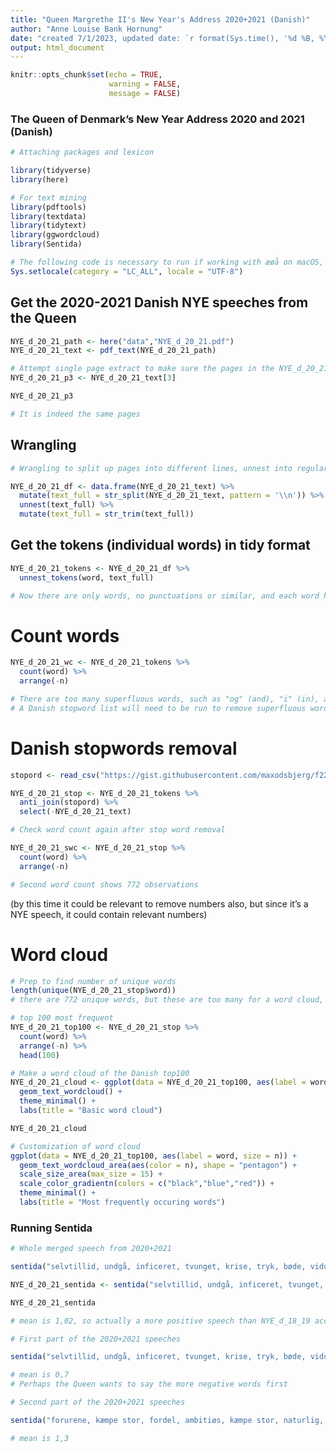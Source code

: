 ```yaml
---
title: "Queen Margrethe II's New Year's Address 2020+2021 (Danish)"
author: "Anne Louise Bank Hornung"
date: "created 7/1/2023, updated date: `r format(Sys.time(), '%d %B, %Y')`"
output: html_document
---
```


```r
knitr::opts_chunk$set(echo = TRUE,
                      warning = FALSE,
                      message = FALSE)
```

### The Queen of Denmark's New Year Address 2020 and 2021 (Danish)

```r

# Attaching packages and lexicon

library(tidyverse)
library(here)

# For text mining
library(pdftools)
library(textdata)
library(tidytext)
library(ggwordcloud)
library(Sentida)

# The following code is necessary to run if working with æøå on macOS, which is the case for me
Sys.setlocale(category = "LC_ALL", locale = "UTF-8")

```

## Get the 2020-2021 Danish NYE speeches from the Queen

```r

NYE_d_20_21_path <- here("data","NYE_d_20_21.pdf")
NYE_d_20_21_text <- pdf_text(NYE_d_20_21_path)

```


```r

# Attempt single page extract to make sure the pages in the NYE_d_20_21.pdf are the same as when running it here
NYE_d_20_21_p3 <- NYE_d_20_21_text[3]

NYE_d_20_21_p3

# It is indeed the same pages

```

## Wrangling
```r
# Wrangling to split up pages into different lines, unnest into regular columns, and removing leading/trailing white space

NYE_d_20_21_df <- data.frame(NYE_d_20_21_text) %>% 
  mutate(text_full = str_split(NYE_d_20_21_text, pattern = '\\n')) %>% 
  unnest(text_full) %>% 
  mutate(text_full = str_trim(text_full))

```

## Get the tokens (individual words) in tidy format
```r

NYE_d_20_21_tokens <- NYE_d_20_21_df %>% 
  unnest_tokens(word, text_full)

# Now there are only words, no punctuations or similar, and each word has its own row
```

# Count words
```r

NYE_d_20_21_wc <- NYE_d_20_21_tokens %>% 
  count(word) %>% 
  arrange(-n)

# There are too many superfluous words, such as "og" (and), "i" (in), and "det" (that)
# A Danish stopword list will need to be run to remove superfluous words
```

# Danish stopwords removal
```r

stopord <- read_csv("https://gist.githubusercontent.com/maxodsbjerg/f2271ec1a1d76af4b91eaa78cf6f2016/raw/059220dc20c68a2bdd00b0699cf97c23ddbc7f04/stopord.txt")

NYE_d_20_21_stop <- NYE_d_20_21_tokens %>%
  anti_join(stopord) %>%
  select(-NYE_d_20_21_text)

```


```r

# Check word count again after stop word removal

NYE_d_20_21_swc <- NYE_d_20_21_stop %>% 
  count(word) %>% 
  arrange(-n)

# Second word count shows 772 observations
```

(by this time it could be relevant to remove numbers also, but since it's a NYE speech, it could contain relevant numbers)

# Word cloud
```r

# Prep to find number of unique words
length(unique(NYE_d_20_21_stop$word))
# there are 772 unique words, but these are too many for a word cloud, so I'll find the 100 most frequent words

# top 100 most frequent
NYE_d_20_21_top100 <- NYE_d_20_21_stop %>% 
  count(word) %>% 
  arrange(-n) %>% 
  head(100)

```

```r
# Make a word cloud of the Danish top100
NYE_d_20_21_cloud <- ggplot(data = NYE_d_20_21_top100, aes(label = word)) +
  geom_text_wordcloud() +
  theme_minimal() +
  labs(title = "Basic word cloud")

NYE_d_20_21_cloud

# Customization of word cloud
ggplot(data = NYE_d_20_21_top100, aes(label = word, size = n)) +
  geom_text_wordcloud_area(aes(color = n), shape = "pentagon") +
  scale_size_area(max_size = 15) +
  scale_color_gradientn(colors = c("black","blue","red")) +
  theme_minimal() +
  labs(title = "Most frequently occuring words")

```


### Running Sentida

```r

# Whole merged speech from 2020+2021

sentida("selvtillid, undgå, inficeret, tvunget, krise, tryk, bøde, vidunderlig, dejlig, beroligetryk, krise, værdi, omsorg, hurtigt, styrke, nå, pålagt, tvunget, faret vild, påvirket, betyder noget, faret vild, tillid, krise, krise, håber, nået, sjovt, glæde, opmuntring, kæmpe kamp, krise, ønsker, nødsituation, lykkelig, ønsker, let, sikre, sikker, sikker, skære, ønsker, fejret, glæde, varm, ønsker, glæde, mærkelig, glemme, ild, håber, inderligt, lykkelig, Gud, velsigne, Gud, velsigne, fejre, håber, hårdt, betyder noget, lethed, ak, syg, udfordring, sikre, sikkert, stof, fremskridt, følelse, innovation, frygt, forurene, kæmpe stor, fordel, ambitiøs, kæmpe stor, naturlig, kamp, let, lidelse, smerte, svært, fornærmet, lo, uvidenhed, stof, forkert, hårdt, inspiration, stof, entusiastisk, vidunderlig, forsinke, fejre, vidunderlig, ånd, glæde, fornøjelse, smuk, inderligt, forpligtelse, imponerende, ønsker, varm, vidunderlig, inderligt, varme, ønsker, dukkede op, chokerende, desperat, svært, imponerende, varm, trofast, inderligt, lykkelig, nødsituation, lykkelig, fornøjelse, fornøjelse, betydning, fejre, stolt, engageret, fremme, fejre, svært, elsker, elsker, lykkelig, Gud, velsigne", output = "mean")

NYE_d_20_21_sentida <- sentida("selvtillid, undgå, inficeret, tvunget, krise, tryk, bøde, vidunderlig, dejlig, beroligetryk, krise, værdi, omsorg, hurtigt, styrke, nå, pålagt, tvunget, faret vild, påvirket, betyder noget, faret vild, tillid, krise, krise, håber, nået, sjovt, glæde, opmuntring, kæmpe kamp, krise, ønsker, nødsituation, lykkelig, ønsker, let, sikre, sikker, sikker, skære, ønsker, fejret, glæde, varm, ønsker, glæde, mærkelig, glemme, ild, håber, inderligt, lykkelig, Gud, velsigne, Gud, velsigne, fejre, håber, hårdt, betyder noget, lethed, ak, syg, udfordring, sikre, sikkert, stof, fremskridt, følelse, innovation, frygt, forurene, kæmpe stor, fordel, ambitiøs, kæmpe stor, naturlig, kamp, let, lidelse, smerte, svært, fornærmet, lo, uvidenhed, stof, forkert, hårdt, inspiration, stof, entusiastisk, vidunderlig, forsinke, fejre, vidunderlig, ånd, glæde, fornøjelse, smuk, inderligt, forpligtelse, imponerende, ønsker, varm, vidunderlig, inderligt, varme, ønsker, dukkede op, chokerende, desperat, svært, imponerende, varm, trofast, inderligt, lykkelig, nødsituation, lykkelig, fornøjelse, fornøjelse, betydning, fejre, stolt, engageret, fremme, fejre, svært, elsker, elsker, lykkelig, Gud, velsigne", output = "mean")

NYE_d_20_21_sentida

# mean is 1,02, so actually a more positive speech than NYE_d_18_19 according to Sentida

```

```r

# First part of the 2020+2021 speeches

sentida("selvtillid, undgå, inficeret, tvunget, krise, tryk, bøde, vidunderlig, dejlig, beroligetryk, krise, værdi, omsorg, hurtigt, styrke, nå, pålagt, tvunget, faret vild, påvirket, betyder noget, faret vild, tillid, krise, krise, håber, nået, sjovt, glæde, opmuntring, kæmpe kamp, krise, ønsker, nødsituation, lykkelig, ønsker, let, sikre, sikker, sikker, skære, ønsker, fejret, glæde, varm, ønsker, glæde, mærkelig, glemme, ild, håber, inderligt, lykkelig, Gud, velsigne, Gud, velsigne, fejre, håber, hårdt, betyder noget, lethed, ak, syg, udfordring, sikre, sikkert, stof, fremskridt, følelse, innovation, frygt", output = "mean")

# mean is 0,7
# Perhaps the Queen wants to say the more negative words first

```

```r

# Second part of the 2020+2021 speeches

sentida("forurene, kæmpe stor, fordel, ambitiøs, kæmpe stor, naturlig, kamp, let, lidelse, smerte, svært, fornærmet, lo, uvidenhed, stof, forkert, hårdt, inspiration, stof, entusiastisk, vidunderlig, forsinke, fejre, vidunderlig, ånd, glæde, fornøjelse, smuk, inderligt, forpligtelse, imponerende, ønsker, varm, vidunderlig, inderligt, varme, ønsker, dukkede op, chokerende, desperat, svært, imponerende, varm, trofast, inderligt, lykkelig, nødsituation, lykkelig, fornøjelse, fornøjelse, betydning, fejre, stolt, engageret, fremme, fejre, svært, elsker, elsker, lykkelig, Gud, velsigne", output = "mean")

# mean is 1,3


```









